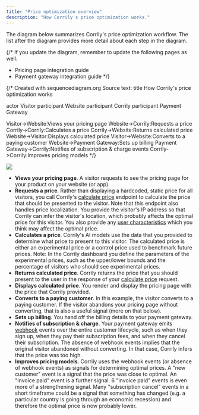 ```yaml
---
title: "Price optimization overview"
description: "How Corrily's price optimization works."
---
```


The diagram below summarizes Corrily's price optimization workflow. The list after the diagram provides more detail about each step in the diagram.

{/*
  If you update the diagram, remember to update the following pages as well:

  - Pricing page integration guide
  - Payment gateway integration guide
*/}

{/*
Created with sequencediagram.org
Source text:
title How Corrily's price optimization works

actor Visitor
participant Website
participant Corrily
participant Payment Gateway

Visitor->Website:Views your pricing page
Website->Corrily:Requests a price
Corrily->Corrily:Calculates a price
Corrily->Website:Returns calculated price
Website->Visitor:Displays calculated price
Visitor->Website:Converts to a paying customer
Website->Payment Gateway:Sets up billing
Payment Gateway->Corrily:Notifies of subscription & charge events
Corrily->Corrily:Improves pricing models
*/}

<img src="../img/optimization.png" />

- **Views your pricing page**. A visitor requests to see the pricing page for your product on your website (or app).
- **Requests a price**. Rather than displaying a hardcoded, static price for all visitors, you call Corrily's [calculate price](../api-reference/calculate-price) endpoint to calculate the price that should be presented to the visitor. Note that this endpoint also handles price localization. You provide the visitor's IP address so that Corrily can infer the visitor's location, which probably affects the optimal price for this visitor. You also provide any [user characteristics](..users/user-characteristics) which you think may affect the optimal price.
- **Calculates a price**. Corrily's AI models use the data that you provided to determine what price to present to this visitor. The calculated price is either an experimental price or a control price used to benchmark future prices. Note: In the Corrily dashboard you define the parameters of the experimental prices, such as the upper/lower bounds and the percentage of visitors who should see experimental prices.
- **Returns calculated price**. Corrily returns the price that you should present to the user in the response of your [calculate price](../api-reference/calculate-price) request.
- **Displays calculated price**. You render and display the pricing page with the price that Corrily provided.
- **Converts to a paying customer**. In this example, the visitor converts to a paying customer. If the visitor abandons your pricing page without converting, that is also a useful signal (more on that below).
- **Sets up billing**. You hand off the billing details to your payment gateway.
- **Notifies of subscription & charge**. Your payment gateway emits [webhook](https://en.wikipedia.org/wiki/Webhook) events over the entire customer lifecycle, such as when they sign up, when they pay their subscription fees, and when they cancel their subscription. The absence of webhook events implies that the original visitor abandoned without converting. In that case, Corrily infers that the price was too high.
- **Improves pricing models**. Corrily uses the webhook events (or absence of webhook events) as signals for determining optimal prices. A "new customer" event is a signal that the price was close to optimal. An "invoice paid" event is a further signal. 6 "invoice paid" events is even more of a strengthening signal. Many "subscription cancel" events in a short timeframe could be a signal that something has changed (e.g. a particular country is going through an economic recession) and therefore the optimal price is now probably lower.
